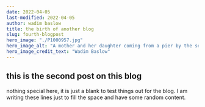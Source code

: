 ```yaml
---
date: 2022-04-05
last-modified: 2022-04-05
author: wadim baslow
title: the birth of another blog
slug: fourth-blogpost
hero_image: "./P1000957.jpg"
hero_image_alt: "A mother and her daughter coming from a pier by the sea close to Dragør."
hero_image_credit_text: "Wadim Baslow"
---
```


## this is the second post on this blog

nothing special here, it is just a blank to test things out for the blog. I am writing these lines just to fill the space and have some random content.
